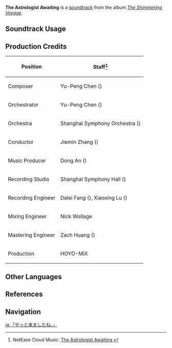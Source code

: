 {{Soundtrack Infobox
|image          = The Shimmering Voyage.png
|album          = The Shimmering Voyage
|disc           = 2
|number         = 25
|featured       =
|featured2      =
|featured3      =
|featured_disc  =
|featured_disc2 =
|featured_disc3 =
|youtube_id     = gDiGEETOSf4
|spotify_id     = 3ekbdvFXUO9elzuPIoTkBT
|previous       = Battle Preparation
|next           = The Starlit Past
}}
'''The Astrologist Awaiting''' is a [[soundtrack]] from the album ''[[The Shimmering Voyage]]''.

==Soundtrack Usage==
{{Soundtrack Usage
|quest    = Astrology and the 50-Year Pact//cutscene;;The Oni's Justice
}}

==Production Credits==
{| class="wikitable"
! Position
! Staff<ref>NetEase Cloud Music: [https://music.163.com/#/song?id=1861577560 The Astrologist Awaiting {{zh|候汝久时}}]</ref>
|-
! Composer
| Yu-Peng Chen ({{zh|陈致逸}})
|-
! Orchestrator
| Yu-Peng Chen ({{zh|陈致逸}})
|-
! Orchestra
| Shanghai Symphony Orchestra ({{zh|上海交响乐团}})
|-
! Conductor
| Jiemin Zhang ({{zh|张洁敏}})
|-
! Music Producer
| Dong An ({{zh|安栋}})
|-
! Recording Studio
| Shanghai Symphony Hall ({{zh|上海交响乐团音乐厅}})
|-
! Recording Engineer
| Dalei Fang ({{zh|房大磊}}), Xiaoxing Lu ({{zh|陆晓幸}})
|-
! Mixing Engineer
| Nick Wollage
|-
! Mastering Engineer
| Zach Huang ({{zh|黄巍}})
|-
! Production
| HOYO-MiX
|}

==Other Languages==
{{Other Languages
|en      = The Astrologist Awaiting
|zhs     = 候汝久时
|zhs_rm  = Hòu Rǔ Jiǔshí
|zht     = 候汝久時
|zht_rm  = Hòu Rǔ Jiǔshí
|zh_tl   = 
|ja      = 「やっと来ましたね。」
|ja_rm   = "Yatto kimashita ne."
|ja_tl   = 
}}

==References==
{{Reflist}}

==Navigation==
{{Soundtrack Navbox|The Shimmering Voyage|1}}

[[ja:「やっと来ましたね。」]]